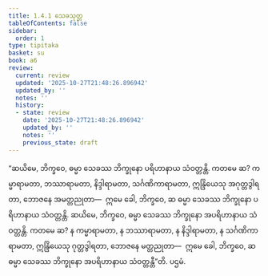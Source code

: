 ```yaml
---
title: 1.4.1 သေခသုတ္တ
tableOfContents: false
sidebar:
  order: 1
type: tipitaka
basket: su
book: a6
review:
  current: review
  updated: '2025-10-27T21:48:26.896942'
  updated_by: ''
  notes: ''
  history:
  - state: review
    date: '2025-10-27T21:48:26.896942'
    updated_by: ''
    notes: ''
    previous_state: draft
---
```



<ReviewStatus review={frontmatter.review} showDetails={true} />

<HypothesisAnnotation frontmatter={frontmatter} />

<DynamicBreadcrumb />

<Division number="31" book="a6" e="ch" v="16" p="290">

<Paragraph number="218" book="a6">
“ဆယိမေ, ဘိက္ခဝေ, ဓမ္မာ သေခဿ ဘိက္ခုနော ပရိဟာနာယ သံဝတ္တန္တိ. ကတမေ ဆ? ကမ္မာရာမတာ, ဘဿာရာမတာ, နိဒ္ဒါရာမတာ, သင်္ဂဏိကာရာမတာ, ဣန္ဒြိယေသု အဂုတ္တဒွါရတာ, ဘောဇနေ အမတ္တညုတာ—  ဣမေ ခေါ, ဘိက္ခဝေ, ဆ ဓမ္မာ သေခဿ ဘိက္ခုနော ပရိဟာနာယ သံဝတ္တန္တိ.
</Paragraph>

<Paragraph number="219" book="a6">
ဆယိမေ, ဘိက္ခဝေ, ဓမ္မာ သေခဿ ဘိက္ခုနော အပရိဟာနာယ သံဝတ္တန္တိ. ကတမေ ဆ? န ကမ္မာရာမတာ, န ဘဿာရာမတာ, န နိဒ္ဒါရာမတာ, န သင်္ဂဏိကာရာမတာ, ဣန္ဒြိယေသု ဂုတ္တဒွါရတာ, ဘောဇနေ မတ္တညုတာ—  ဣမေ ခေါ, ဘိက္ခဝေ, ဆ ဓမ္မာ သေခဿ ဘိက္ခုနော အပရိဟာနာယ သံဝတ္တန္တီ”တိ.

</Paragraph>
</Division>

<Paragraph number="220" type="center" book="a6">
ပဌမံ.
</Paragraph>